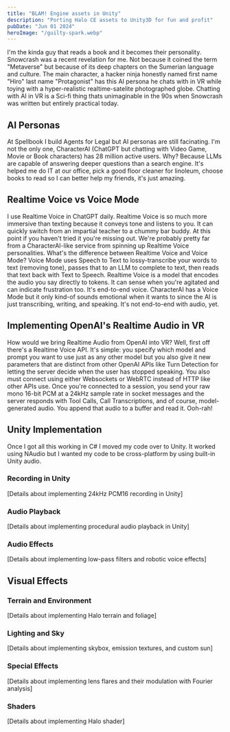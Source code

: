 ```yaml
---
title: "BLAM! Engine assets in Unity"
description: "Porting Halo CE assets to Unity3D for fun and profit"
pubDate: "Jun 01 2024"
heroImage: "/guilty-spark.webp"
---
```


I'm the kinda guy that reads a book and it becomes their personality. Snowcrash was a recent revelation for me. Not because it coined the term "Metaverse" but because of its deep chapters on the Sumerian language and culture. The main character, a hacker ninja honestly named first name "Hiro" last name "Protagonist" has this AI persona he chats with in VR while toying with a hyper-realistic realtime-satelite photographed globe. Chatting with AI in VR is a Sci-fi thing thats unimaginable in the 90s when Snowcrash was written but entirely practical today.

## AI Personas

At Spellbook I build Agents for Legal but AI personas are still facinating. I'm not the only one, CharacterAI (ChatGPT but chatting with Video Game, Movie or Book characters) has 28 million active users. Why? Because LLMs are capable of answering deeper questions than a search engine. It's helped me do IT at our office, pick a good floor cleaner for linoleum, choose books to read so I can better help my friends, it's just amazing.

## Realtime Voice vs Voice Mode

I use Realtime Voice in ChatGPT daily. Realtime Voice is so much more immersive than texting because it conveys tone and listens to you. It can quickly switch from an impartial teacher to a chummy bar buddy. At this point if you haven't tried it you're missing out. We're probably pretty far from a CharacterAI-like service from spinning up Realtime Voice personalities. What's the difference between Realtime Voice and Voice Mode? Voice Mode uses Speech to Text to lossy-transcribe your words to text (removing tone), passes that to an LLM to complete to text, then reads that text back with Text to Speech. Realtime Voice is a model that encodes the audio you say directly to tokens. It can sense when you're agitated and can indicate frustration too. It's end-to-end voice. CharacterAI has a Voice Mode but it only kind-of sounds emotional when it wants to since the AI is just transcribing, writing, and speaking. It's not end-to-end with audio, yet.

## Implementing OpenAI's Realtime Audio in VR

How would we bring Realtime Audio from OpenAI into VR? Well, first off there's a Realtime Voice API. It's simple: you specify which model and prompt you want to use just as any other model but you also give it new parameters that are distinct from other OpenAI APIs like Turn Detection for letting the server decide when the user has stopped speaking. You also must connect using either Websockets or WebRTC instead of HTTP like other APIs use. Once you're connected to a session, you send your raw mono 16-bit PCM at a 24kHz sample rate in socket messages and the server responds with Tool Calls, Call Transcriptions, and of course, model-generated audio. You append that audio to a buffer and read it. Ooh-rah!

## Unity Implementation

Once I got all this working in C# I moved my code over to Unity. It worked using NAudio but I wanted my code to be cross-platform by using built-in Unity audio.

### Recording in Unity

[Details about implementing 24kHz PCM16 recording in Unity]

### Audio Playback

[Details about implementing procedural audio playback in Unity]

### Audio Effects

[Details about implementing low-pass filters and robotic voice effects]

## Visual Effects

### Terrain and Environment

[Details about implementing Halo terrain and foliage]

### Lighting and Sky

[Details about implementing skybox, emission textures, and custom sun]

### Special Effects

[Details about implementing lens flares and their modulation with Fourier analysis]

### Shaders

[Details about implementing Halo shader]
